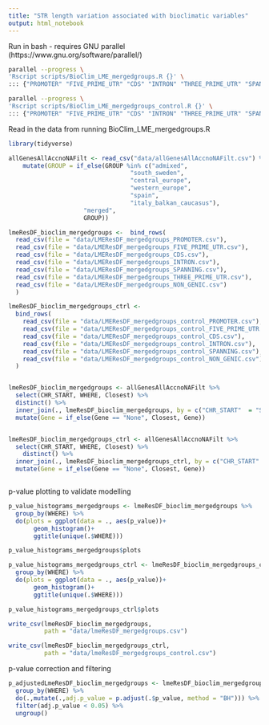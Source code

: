 ```yaml
---
title: "STR length variation associated with bioclimatic variables"
output: html_notebook
---
```


Run in bash - requires GNU parallel (https://www.gnu.org/software/parallel/)
```bash
parallel --progress \
'Rscript scripts/BioClim_LME_mergedgroups.R {}' \
::: {"PROMOTER" "FIVE_PRIME_UTR" "CDS" "INTRON" "THREE_PRIME_UTR" "SPANNING" "INTERGENIC"}
```

```bash
parallel --progress \
'Rscript scripts/BioClim_LME_mergedgroups_control.R {}' \
::: {"PROMOTER" "FIVE_PRIME_UTR" "CDS" "INTRON" "THREE_PRIME_UTR" "SPANNING" "INTERGENIC"}
```


Read in the data from running BioClim_LME_mergedgroups.R
```r
library(tidyverse)

allGenesAllAccnoNAFilt <- read_csv("data/allGenesAllAccnoNAFilt.csv") %>%
	mutate(GROUP = if_else(GROUP %in% c("admixed",
								  "south_sweden",
								  "central_europe",
								  "western_europe",
								  "spain",
								  "italy_balkan_caucasus"),
					 "merged",
					 GROUP))

lmeResDF_bioclim_mergedgroups <-  bind_rows(
  read_csv(file = "data/LMEResDF_mergedgroups_PROMOTER.csv"),
  read_csv(file = "data/LMEResDF_mergedgroups_FIVE_PRIME_UTR.csv"),
  read_csv(file = "data/LMEResDF_mergedgroups_CDS.csv"),
  read_csv(file = "data/LMEResDF_mergedgroups_INTRON.csv"),
  read_csv(file = "data/LMEResDF_mergedgroups_SPANNING.csv"),
  read_csv(file = "data/LMEResDF_mergedgroups_THREE_PRIME_UTR.csv"),
  read_csv(file = "data/LMEResDF_mergedgroups_NON_GENIC.csv")
  )

lmeResDF_bioclim_mergedgroups_ctrl <- 
  bind_rows(
    read_csv(file = "data/LMEResDF_mergedgroups_control_PROMOTER.csv"),
    read_csv(file = "data/LMEResDF_mergedgroups_control_FIVE_PRIME_UTR.csv"),
    read_csv(file = "data/LMEResDF_mergedgroups_control_CDS.csv"),
    read_csv(file = "data/LMEResDF_mergedgroups_control_INTRON.csv"),
    read_csv(file = "data/LMEResDF_mergedgroups_control_SPANNING.csv"),
    read_csv(file = "data/LMEResDF_mergedgroups_control_NON_GENIC.csv"),
  )


lmeResDF_bioclim_mergedgroups <- allGenesAllAccnoNAFilt %>%
  select(CHR_START, WHERE, Closest) %>% 
  distinct() %>%
  inner_join(., lmeResDF_bioclim_mergedgroups, by = c("CHR_START"  = "Start")) %>% 
  mutate(Gene = if_else(Gene == "None", Closest, Gene))


lmeResDF_bioclim_mergedgroups_ctrl <- allGenesAllAccnoNAFilt %>%
  select(CHR_START, WHERE, Closest) %>% 
    distinct() %>%
  inner_join(., lmeResDF_bioclim_mergedgroups_ctrl, by = c("CHR_START"  = "Start")) %>% 
  mutate(Gene = if_else(Gene == "None", Closest, Gene))



```

p-value plotting to validate modelling
```r
p_value_histograms_mergedgroups <- lmeResDF_bioclim_mergedgroups %>% 
  group_by(WHERE) %>% 
  do(plots = ggplot(data = ., aes(p_value))+
       geom_histogram()+
       ggtitle(unique(.$WHERE)))

p_value_histograms_mergedgroups$plots

p_value_histograms_mergedgroups_ctrl <- lmeResDF_bioclim_mergedgroups_ctrl %>% 
  group_by(WHERE) %>% 
  do(plots = ggplot(data = ., aes(p_value))+
       geom_histogram()+
       ggtitle(unique(.$WHERE)))

p_value_histograms_mergedgroups_ctrl$plots

write_csv(lmeResDF_bioclim_mergedgroups,
          path = "data/lmeResDF_mergedgroups.csv")

write_csv(lmeResDF_bioclim_mergedgroups_ctrl,
          path = "data/lmeResDF_mergedgroups_control.csv")
```

p-value correction and filtering
```r
p_adjustedLmeResDF_bioclim_mergedgroups <- lmeResDF_bioclim_mergedgroups %>% 
  group_by(WHERE) %>%
  do(.,mutate(.,adj.p_value = p.adjust(.$p_value, method = "BH"))) %>%
  filter(adj.p_value < 0.05) %>%
  ungroup()

```

